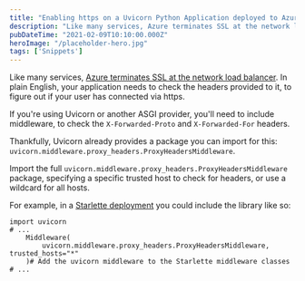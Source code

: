 ```yaml
---
title: "Enabling https on a Uvicorn Python Application deployed to Azure"
description: "Like many services, Azure terminates SSL at the network load balancer [https://docs.microsoft"
pubDateTime: "2021-02-09T10:10:00.000Z"
heroImage: "/placeholder-hero.jpg"
tags: ['Snippets']
---
```


Like many services, [Azure terminates SSL at the network load balancer](https://docs.microsoft.com/en-us/azure/app-service/configure-language-python#detect-https-session). In plain English, your application needs to check the headers provided to it, to figure out if your user has connected via https.

If you're using Uvicorn or another ASGI provider, you'll need to include middleware, to check the `X-Forwarded-Proto` and `X-Forwarded-For` headers.


Thankfully, Uvicorn already provides a package you can import for this: `uvicorn.middleware.proxy_headers.ProxyHeadersMiddleware`.


Import the full `uvicorn.middleware.proxy_headers.ProxyHeadersMiddleware` package, specifying a specific trusted host to check for headers, or use a wildcard for all hosts.


For example, in a [Starlette deployment](https://www.starlette.io/middleware/) you could include the library like so:



```
import uvicorn
# ...
    Middleware(
        uvicorn.middleware.proxy_headers.ProxyHeadersMiddleware, trusted_hosts="*"
    )# Add the uvicorn middleware to the Starlette middleware classes
# ...

```

